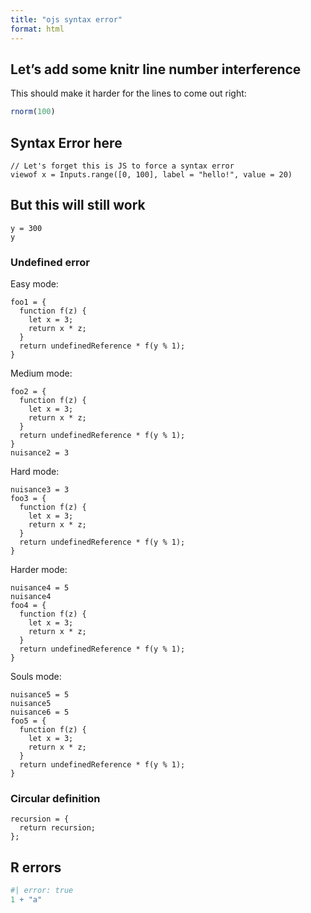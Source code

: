 ```yaml
---
title: "ojs syntax error"
format: html
---
```


## Let's add some knitr line number interference

This should make it harder for the lines to come out right:

```r
rnorm(100)
```

## Syntax Error here

```ojs
// Let's forget this is JS to force a syntax error
viewof x = Inputs.range([0, 100], label = "hello!", value = 20)
```

## But this will still work

```ojs
y = 300
y
```

### Undefined error

Easy mode:

```ojs
foo1 = {
  function f(z) {
    let x = 3;
    return x * z;
  }
  return undefinedReference * f(y % 1);
}
```

Medium mode:

```ojs
foo2 = {
  function f(z) {
    let x = 3;
    return x * z;
  }
  return undefinedReference * f(y % 1);
}
nuisance2 = 3
```

Hard mode:

```ojs
nuisance3 = 3
foo3 = {
  function f(z) {
    let x = 3;
    return x * z;
  }
  return undefinedReference * f(y % 1);
}
```

Harder mode:

```ojs
nuisance4 = 5
nuisance4
foo4 = {
  function f(z) {
    let x = 3;
    return x * z;
  }
  return undefinedReference * f(y % 1);
}
```

Souls mode:

```ojs
nuisance5 = 5
nuisance5
nuisance6 = 5
foo5 = {
  function f(z) {
    let x = 3;
    return x * z;
  }
  return undefinedReference * f(y % 1);
}
```


### Circular definition

```ojs
recursion = {
  return recursion;
};
```

## R errors

```r
#| error: true
1 + "a"
```

